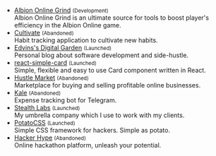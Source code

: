 - [Albion Online Grind](https://albiononlinegrind.com/) <small>(Development)</small> <br/> Albion Online Grind is an ultimate source for tools to boost player's efficiency in the Albion Online game.
- [Cultivate](https://cultivate.so/) <small>(Abandoned)</small> <br/> Habit tracking application to cultivate new habits.
- [Edvins's Digital Garden](https://edvins.io/) <small>(Launched)</small> <br/> Personal blog about software development and side-hustle.
- [react-simple-card](https://www.npmjs.com/package/react-simple-card) <small>(Launched)</small> <br/> Simple, flexible and easy to use Card component written in React.
- [Hustle Market](https://hustle.market/) <small>(Abandoned)</small> <br/> Marketplace for buying and selling profitable online businesses.
- [Kale](https://kale.money/) <small>(Abandoned)</small> <br/> Expense tracking bot for Telegram.
- [Stealth Labs](https://stealthlabs.io/) <small>(Launched)</small> <br/> My umbrella company which I use to work with my clients.
- [PotatoCSS](https://potatocss.github.io/) <small>(Launched)</small> <br/> Simple CSS framework for hackers. Simple as potato.
- [Hacker Hype](https://hackerhype.com/) <small>(Abandoned)</small> <br/> Online hackathon platform, unleash your potential.
